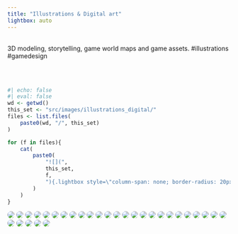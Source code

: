 ```yaml
---
title: "Illustrations & Digital art"
lightbox: auto
---
```


<br/>
3D modeling, storytelling, game world maps and game assets. #illustrations #gamedesign

<br/><br/>

::: gallery

::: column-page

```r
#| echo: false
#| eval: false
wd <- getwd()
this_set <- "src/images/illustrations_digital/"
files <- list.files(
    paste0(wd, "/", this_set)
)

for (f in files){
    cat(
        paste0(
            "![](",
            this_set,
            f,
            "){.lightbox style=\"column-span: none; border-radius: 20px;\" group=\"my-gallery\"}\n"
        )
    )
}
```


![](src/images/illustrations_digital/1Building19_3Levels.jpg){.lightbox style="column-span: none; border-radius: 20px;" group="my-gallery"}
![](src/images/illustrations_digital/2Building7_3Levels.jpg){.lightbox style="column-span: none; border-radius: 20px;" group="my-gallery"}
![](src/images/illustrations_digital/3WorldMap.jpg){.lightbox style="column-span: none; border-radius: 20px;" group="my-gallery"}
![](src/images/illustrations_digital/claireinforestdave_small.png){.lightbox style="column-span: none; border-radius: 20px;" group="my-gallery"}
![](src/images/illustrations_digital/clairekeyart_small.png){.lightbox style="column-span: none; border-radius: 20px;" group="my-gallery"}
![](src/images/illustrations_digital/comicbook_wip_final.jpg){.lightbox style="column-span: none; border-radius: 20px;" group="my-gallery"}
![](src/images/illustrations_digital/conceptartladybug.jpg){.lightbox style="column-span: none; border-radius: 20px;" group="my-gallery"}
![](src/images/illustrations_digital/conceptartladybug2.jpg){.lightbox style="column-span: none; border-radius: 20px;" group="my-gallery"}
![](src/images/illustrations_digital/davekeyart_v2-copy.jpg){.lightbox style="column-span: none; border-radius: 20px;" group="my-gallery"}
![](src/images/illustrations_digital/download-1.jpg){.lightbox style="column-span: none; border-radius: 20px;" group="my-gallery"}
![](src/images/illustrations_digital/download.jpg){.lightbox style="column-span: none; border-radius: 20px;" group="my-gallery"}
![](src/images/illustrations_digital/game.jpg){.lightbox style="column-span: none; border-radius: 20px;" group="my-gallery"}
![](src/images/illustrations_digital/Girl20s.jpg){.lightbox style="column-span: none; border-radius: 20px;" group="my-gallery"}
![](src/images/illustrations_digital/img_0253.jpeg){.lightbox style="column-span: none; border-radius: 20px;" group="my-gallery"}
![](src/images/illustrations_digital/img_1009.jpeg){.lightbox style="column-span: none; border-radius: 20px;" group="my-gallery"}
![](src/images/illustrations_digital/img_1397.jpg){.lightbox style="column-span: none; border-radius: 20px;" group="my-gallery"}
![](src/images/illustrations_digital/img_1398.jpg){.lightbox style="column-span: none; border-radius: 20px;" group="my-gallery"}
![](src/images/illustrations_digital/img_1399.jpg){.lightbox style="column-span: none; border-radius: 20px;" group="my-gallery"}
![](src/images/illustrations_digital/img_1400.jpg){.lightbox style="column-span: none; border-radius: 20px;" group="my-gallery"}
![](src/images/illustrations_digital/img-1352.jpg){.lightbox style="column-span: none; border-radius: 20px;" group="my-gallery"}
![](src/images/illustrations_digital/img-1353.jpg){.lightbox style="column-span: none; border-radius: 20px;" group="my-gallery"}
![](src/images/illustrations_digital/img-1356.jpg){.lightbox style="column-span: none; border-radius: 20px;" group="my-gallery"}
![](src/images/illustrations_digital/img-1357.jpg){.lightbox style="column-span: none; border-radius: 20px;" group="my-gallery"}
![](src/images/illustrations_digital/img-1359.jpg){.lightbox style="column-span: none; border-radius: 20px;" group="my-gallery"}
![](src/images/illustrations_digital/img-1361.jpg){.lightbox style="column-span: none; border-radius: 20px;" group="my-gallery"}
![](src/images/illustrations_digital/img-1362.jpg){.lightbox style="column-span: none; border-radius: 20px;" group="my-gallery"}
![](src/images/illustrations_digital/img-1363.jpg){.lightbox style="column-span: none; border-radius: 20px;" group="my-gallery"}
![](src/images/illustrations_digital/map_finished-small.jpg){.lightbox style="column-span: none; border-radius: 20px;" group="my-gallery"}
![](src/images/illustrations_digital/nwofthegreendragon.jpg){.lightbox style="column-span: none; border-radius: 20px;" group="my-gallery"}
![](src/images/illustrations_digital/poster1.jpg){.lightbox style="column-span: none; border-radius: 20px;" group="my-gallery"}

:::

:::
